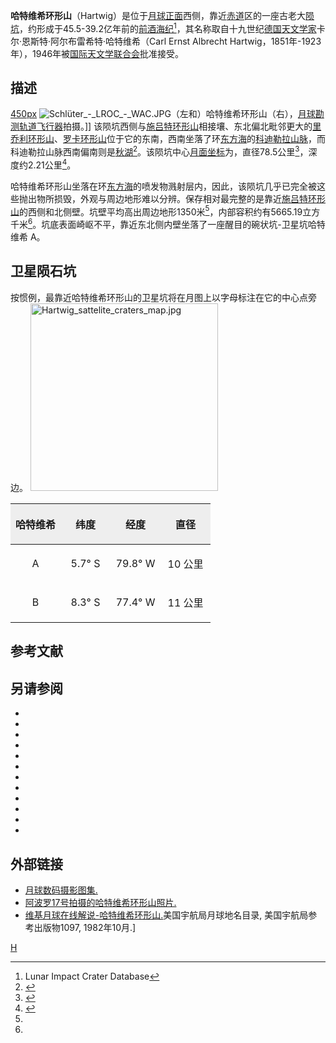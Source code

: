 {{lunar crater data|
 image=Hartwig crater 4181 h3.jpg|
 caption=月球轨道器4号拍摄，图中是哈特维希环形山，左侧为[[施吕特环形山|施吕特环形山]]的部分坑壁，右上部是卫星坑哈特维希 A。|
 latitude=6.14|
 N_or_S=S|
 longitude=80.47|
 E_or_W=W|
 diameter=78.5公里|
 depth=2.21公里|
 colong=81|
 eponym=卡尔·恩·阿·哈特维希}}
'''哈特维希环形山'''（Hartwig）是位于[[月球正面|月球正面]]西侧，靠近[[赤道|赤道]]区的一座古老大[[撞击坑|陨坑]]，约形成于45.5-39.2亿年前的[[前酒海纪|前酒海纪]]<ref name=LICD>Lunar Impact Crater Database</ref>，其名称取自十九世纪[[德国|德国]][[天文学家|天文学家]]卡尔·恩斯特·阿尔布雷希特·哈特维希（Carl Ernst Albrecht Hartwig，1851年-1923年），1946年被[[国际天文学联合会|国际天文学联合会]]批准接受。

==描述== 
[[image:Near_side_55.jpg|450px]]
[[Image:Schlüter_-_LROC_-_WAC.JPG|thumb]]（左和）哈特维希环形山（右），[[月球勘测轨道飞行器|月球勘测轨道飞行器]]拍摄。]] 
该陨坑西侧与[[施吕特环形山|施吕特环形山]]相接壤、东北偏北毗邻更大的[[里乔利环形山|里乔利环形山]]、[[罗卡环形山|罗卡环形山]]位于它的东南，西南坐落了环[[东方海|东方海]]的[[科迪勒拉山脉_(月球)|科迪勒拉山脉]]，而科迪勒拉山脉西南偏南则是[[秋湖|秋湖]]<ref>{{Cite web |url=http://planetarynames.wr.usgs.gov/images/Lunar/lac_73_wac.pdf |title=Crater Hartwig on the map LAC-73. |accessdate=2016-12-08 |archive-date=2016-12-13 |archive-url=https://web.archive.org/web/20161213031656/https://planetarynames.wr.usgs.gov/images/Lunar/lac_73_wac.pdf |dead-url=no }}</ref>。该陨坑中心[[月面坐标|月面坐标]]为{{Coord|6.14|S|80.47|W|globe:Moon|nogoogle=1|noosm=1}}，直径78.5公里<ref name="IAU">{{Cite web |url=http://planetarynames.wr.usgs.gov/Feature/2376 |title=Directory of the International Astronomical Union |accessdate=2016-12-08 |archive-date=2018-07-14 |archive-url=https://web.archive.org/web/20180714022258/https://planetarynames.wr.usgs.gov/Feature/2376 |dead-url=no }}</ref>，深度约2.21公里<ref>{{Cite web |url=http://fisherka.csolutionshosting.net/astronote/plan/craterdepth/html/CraterDepthFeatureNameWestfall.html |title=John E. Westfall's Atlas of the Lunar Terminator, Cambridge Univ. Press (2000) |accessdate=2016-12-08 |archive-date=2014-12-18 |archive-url=https://archive.today/20141218234310/http://fisherka.csolutionshosting.net/astronote/plan/craterdepth/html/CraterDepthFeatureNameWestfall.html |dead-url=yes }}</ref>。

哈特维希环形山坐落在环[[东方海|东方海]]的喷发物溅射层内，因此，该陨坑几乎已完全被这些抛出物所损毁，外观与周边地形难以分辨。保存相对最完整的是靠近[[施吕特环形山|施吕特环形山]]的西侧和北侧壁。坑壁平均高出周边地形1350米<ref name="LICD"/>，内部容积约有5665.19立方千米<ref name="LICD"/>。坑底表面崎岖不平，靠近东北侧内壁坐落了一座醒目的碗状坑-卫星坑哈特维希 A。

==卫星陨石坑==
按惯例，最靠近哈特维希环形山的卫星坑将在月图上以字母标注在它的中心点旁边。
[[Image:Hartwig_sattelite_craters_map.jpg|300px]]

{| class="wikitable"
!width="25%" style="background:#eeeeee;" |哈特维希 
!width="25%" style="background:#eeeeee;" |纬度
!width="25%" style="background:#eeeeee;" |经度
!width="25%" style="background:#eeeeee;" |直径
|-
|align="center"|A
|align="center"|5.7° S
|align="center"|79.8° W
|align="center"|10 公里
|-
|align="center"|B
|align="center"|8.3° S
|align="center"|77.4° W
|align="center"|11 公里
|}{{clear}}
==参考文献==
{{reflist}}

==另请参阅==
{{refbegin}}
* {{cite book
  | last1 = Andersson
  | first1 = L. E.
  | last2 = Whitaker
  | first2 = E. A.
  | authorlink2 = Ewen Whitaker
  | date = 1982
  | title = [[NASA|NASA]] Catalogue of Lunar Nomenclature
  | publisher = NASA RP-1097
  | ref = harv
  }}
* {{cite web
  | last = Blue
  | first = Jennifer
  | date = July 25, 2007
  | title = Gazetteer of Planetary Nomenclature
  | publisher = [[United_States_Geological_Survey|USGS]]
  | url = http://planetarynames.wr.usgs.gov/
  | accessdate = 2007-08-05
  | ref = harv
  | archive-date = 2012-04-08
  | archive-url = https://www.webcitation.org/66mXDr4G9?url=http://planetarynames.wr.usgs.gov/
  | dead-url = no
  }}
* {{cite book
  | last1 = Bussey
  | first1 = B.
  | authorlink1 = Ben Bussey
  | last2 = Spudis
  | first2 = P.
  | authorlink2 = Paul Spudis
  | date = 2004
  | title = The Clementine Atlas of the Moon
  | publisher = Cambridge University Press
  | location = New York
  | isbn = 978-0-521-81528-4
  | ref = harv
  }}
* {{cite book
  | last1 = Cocks
  | first1 = Elijah E.
  | last2 = Cocks
  | first2 = Josiah C.
  | date = 1995
  | title = Who's Who on the Moon: A Biographical Dictionary of Lunar Nomenclature
  | url = https://archive.org/details/isbn_9780936389271
  | publisher = Tudor Publishers
  | isbn = 978-0-936389-27-1
  | ref = harv
  }}
* {{cite web
  | last = McDowell
  | first = Jonathan
  | date = July 15, 2007
  | url = http://host.planet4589.org/astro/lunar/
  | title = Lunar Nomenclature
  | publisher = Jonathan's Space Report
  | accessdate = 2007-10-24
  | ref = harv
  | archive-date = 2012-05-26
  | archive-url = https://www.webcitation.org/67wcYNfK3?url=http://host.planet4589.org/astro/lunar/
  | dead-url = no
  }}
* {{cite journal| last1 = Menzel| first1 = D. H.| last2 = Minnaert| first2 = M.| last3 = Levin| first3 = B.| last4 = Dollfus| first4 = A.| last5 = Bell| first5 = B.| title = Report on Lunar Nomenclature by the Working Group of Commission 17 of the IAU| doi = 10.1007/BF00171763| journal = Space Science Reviews| volume = 12| issue = 2| pages = 136–186| date = 1971| bibcode = 1971SSRv...12..136M| ref = harv}}
* {{cite book
  | first = Patrick
  | last = Moore
  | authorlink = Patrick Moore
  | date = 2001
  | title = On the Moon
  | url = https://archive.org/details/patrickmooreonmo00patr
  | publisher = Sterling Publishing Co.
  | isbn = 978-0-304-35469-6
  | ref = harv
  }}
* {{cite book
  | first = Fred W.
  | last = Price
  | date = 1988
  | title = The Moon Observer's Handbook
  | publisher = Cambridge University Press
  | isbn = 978-0-521-33500-3
  | ref = harv
  }}
* {{cite book
  | last = Rükl
  | first = Antonín
  | authorlink = Antonín Rükl
  | date = 1990
  | title = Atlas of the Moon
  | publisher = Kalmbach Books
  | isbn = 978-0-913135-17-4
  | ref = harv
  }}
* {{cite book
  | last = Webb
  | first = Rev. T. W.
  | authorlink = Thomas William Webb
  | date = 1962
  | title = Celestial Objects for Common Telescopes
  | url = https://archive.org/details/celestialobjects00webb
  | edition = 6th revised
  | publisher = Dover
  | isbn = 978-0-486-20917-3
  | ref = harv
  }}
* {{cite book
  | first = Ewen A.
  | last = Whitaker
  | authorlink = Ewen Whitaker
  | date = 1999
  | title = Mapping and Naming the Moon
  | publisher = Cambridge University Press
  | isbn = 978-0-521-62248-6
  | ref = harv
  }}
* {{cite book
  | first = Peter T.
  | last = Wlasuk
  | date = 2000
  | title = Observing the Moon
  | publisher = Springer
  | isbn = 978-1-85233-193-1
  | ref = harv
 }}
{{refend}}

==外部链接==
*[http://www.lpi.usra.edu/resources/lunar_orbiter/bin/srch_nam.shtml?Hartwig%7C0 月球数码摄影图集.]{{Wayback|url=http://www.lpi.usra.edu/resources/lunar_orbiter/bin/srch_nam.shtml?Hartwig%7C0 |date=20161116021952 }}
*[http://www.lpi.usra.edu/resources/apollo/search/feature/?feature=Hartwig 阿波罗17号拍摄的哈特维希环形山照片.]{{Wayback|url=http://www.lpi.usra.edu/resources/apollo/search/feature/?feature=Hartwig |date=20180531050745 }}
*[http://the-moon.wikispaces.com/Hartwig 维基月球在线解说-哈特维希环形山.]{{Wayback|url=http://the-moon.wikispaces.com/Hartwig |date=20180530153119 }}美国宇航局月球地名目录, 美国宇航局参考出版物1097, 1982年10月.]

[[Category:月球环形山|H]]
{{月球環形山 (G-K)}}